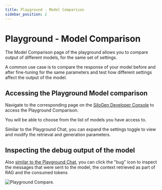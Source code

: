 ```yaml
---
title: Playground - Model Comparison
sidebar_position: 2
---
```


# Playground - Model Comparison

The Model Comparison page of the playground allows you to compare output of different models, for the same set of settings.

A common use case is to compare the response of your model before and after fine-tuning for the same parameters and test how different settings affect the output of the model.

## Accessing the Playground Model comparison

Navigate to the corresponding page on the [SiloGen Developer Console](https://chat.services.silogen.ai/console/compare) to access the Playground Comparison.

You will be able to choose from the list of models you have access to.

Similar to the Playground Chat, you can expand the settings toggle to view and modify the retrieval and generation parameters.

## Inspecting the debug output of the model

Also [similar to the Playground Chat](./playground-chat.mdx#inspecting-the-debug-output-of-the-model), you can click the "bug" icon to inspect the messages that were sent to the model, the context retrieved as part of RAG and the consumed tokens

![Playground Compare](../img/playground/playground-compare.png).
